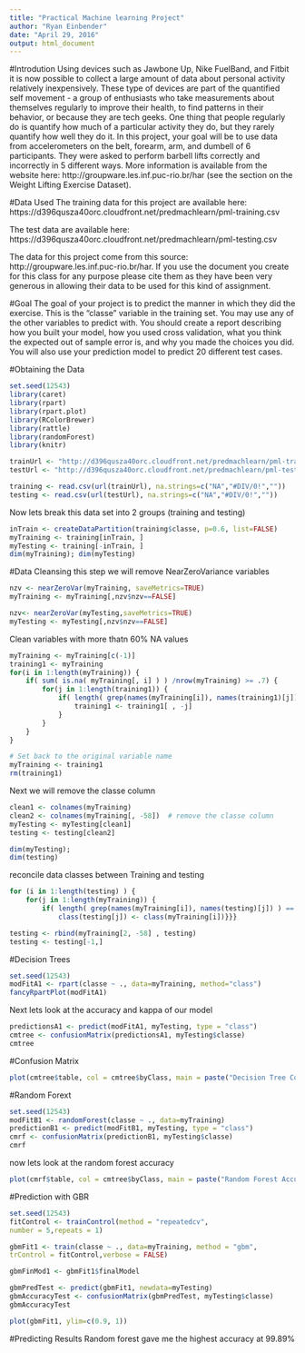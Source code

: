 ```yaml
---
title: "Practical Machine learning Project"
author: "Ryan Einbender"
date: "April 29, 2016"
output: html_document
---
```

#Introdution
Using devices such as Jawbone Up, Nike FuelBand, and Fitbit it is now possible to collect a large amount of data about personal activity relatively inexpensively. These type of devices are part of the quantified self movement - a group of enthusiasts who take measurements about themselves regularly to improve their health, to find patterns in their behavior, or because they are tech geeks. One thing that people regularly do is quantify how much of a particular activity they do, but they rarely quantify how well they do it. In this project, your goal will be to use data from accelerometers on the belt, forearm, arm, and dumbell of 6 participants. They were asked to perform barbell lifts correctly and incorrectly in 5 different ways. More information is available from the website here: http://groupware.les.inf.puc-rio.br/har (see the section on the Weight Lifting Exercise Dataset).

#Data Used
The training data for this project are available here:
https://d396qusza40orc.cloudfront.net/predmachlearn/pml-training.csv

The test data are available here:
https://d396qusza40orc.cloudfront.net/predmachlearn/pml-testing.csv

The data for this project come from this source: http://groupware.les.inf.puc-rio.br/har. If you use the document you create for this class for any purpose please cite them as they have been very generous in allowing their data to be used for this kind of assignment.

#Goal
The goal of your project is to predict the manner in which they did the exercise. This is the "classe" variable in the training set. You may use any of the other variables to predict with. You should create a report describing how you built your model, how you used cross validation, what you think the expected out of sample error is, and why you made the choices you did. You will also use your prediction model to predict 20 different test cases.


#Obtaining the Data

```r
set.seed(12543)
library(caret)
library(rpart)
library(rpart.plot)
library(RColorBrewer)
library(rattle)
library(randomForest)
library(knitr)

trainUrl <- "http://d396qusza40orc.cloudfront.net/predmachlearn/pml-training.csv"
testUrl <- "http://d396qusza40orc.cloudfront.net/predmachlearn/pml-testing.csv"

training <- read.csv(url(trainUrl), na.strings=c("NA","#DIV/0!",""))
testing <- read.csv(url(testUrl), na.strings=c("NA","#DIV/0!",""))
```

Now lets break this data set into 2 groups (training and testing)
```r
inTrain <- createDataPartition(training$classe, p=0.6, list=FALSE)
myTraining <- training[inTrain, ]
myTesting <- training[-inTrain, ]
dim(myTraining); dim(myTesting)
```


#Data Cleansing
this step we will remove NearZeroVariance variables
```r
nzv <- nearZeroVar(myTraining, saveMetrics=TRUE)
myTraining <- myTraining[,nzv$nzv==FALSE]

nzv<- nearZeroVar(myTesting,saveMetrics=TRUE)
myTesting <- myTesting[,nzv$nzv==FALSE]
```



Clean variables with more thatn 60% NA values
```r
myTraining <- myTraining[c(-1)]
training1 <- myTraining
for(i in 1:length(myTraining)) {
    if( sum( is.na( myTraining[, i] ) ) /nrow(myTraining) >= .7) {
        for(j in 1:length(training1)) {
            if( length( grep(names(myTraining[i]), names(training1)[j]) ) == 1)  {
                training1 <- training1[ , -j]
            }   
        } 
    }
}

# Set back to the original variable name
myTraining <- training1
rm(training1)
```

Next we will remove the classe column
```r
clean1 <- colnames(myTraining)
clean2 <- colnames(myTraining[, -58])  # remove the classe column
myTesting <- myTesting[clean1]         
testing <- testing[clean2]             

dim(myTesting);
dim(testing)
```

reconcile data classes between Training and testing
```r
for (i in 1:length(testing) ) {
    for(j in 1:length(myTraining)) {
        if( length( grep(names(myTraining[i]), names(testing)[j]) ) == 1)  {
            class(testing[j]) <- class(myTraining[i])}}}

testing <- rbind(myTraining[2, -58] , testing)
testing <- testing[-1,]
```

#Decision Trees
```r
set.seed(12543)
modFitA1 <- rpart(classe ~ ., data=myTraining, method="class")
fancyRpartPlot(modFitA1)
```
Next lets look at the accuracy and kappa of our model
```r
predictionsA1 <- predict(modFitA1, myTesting, type = "class")
cmtree <- confusionMatrix(predictionsA1, myTesting$classe)
cmtree
```

#Confusion Matrix
```r
plot(cmtree$table, col = cmtree$byClass, main = paste("Decision Tree Confusion Matrix: Accuracy =", round(cmtree$overall['Accuracy'], 4)))
```
#Random Forext
```r
set.seed(12543)
modFitB1 <- randomForest(classe ~ ., data=myTraining)
predictionB1 <- predict(modFitB1, myTesting, type = "class")
cmrf <- confusionMatrix(predictionB1, myTesting$classe)
cmrf
```
now lets look at the random forest accuracy
```r
plot(cmrf$table, col = cmtree$byClass, main = paste("Random Forest Accuracy =", round(cmrf$overall['Accuracy'], 4)))
```

#Prediction with GBR

```r
set.seed(12543)
fitControl <- trainControl(method = "repeatedcv",
number = 5,repeats = 1)

gbmFit1 <- train(classe ~ ., data=myTraining, method = "gbm",
trControl = fitControl,verbose = FALSE)

gbmFinMod1 <- gbmFit1$finalModel

gbmPredTest <- predict(gbmFit1, newdata=myTesting)
gbmAccuracyTest <- confusionMatrix(gbmPredTest, myTesting$classe)
gbmAccuracyTest
```

```r
plot(gbmFit1, ylim=c(0.9, 1))
```
#Predicting Results
Random forest gave me the highest accuracy at 99.89%
